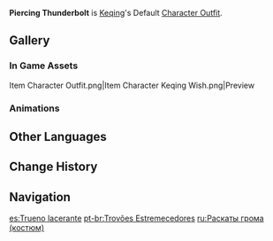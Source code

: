 {{Outfit Infobox
|id           = 204200
|image        = <gallery>
Character Keqing Full Wish.png|Wish
Character Keqing Game.png|In Game
</gallery>
|character    = Keqing
|type         = Default
|description  = [[Keqing]]'s outfit. A formidable-looking dress made using luxurious materials.
|obtain       = Unlocked upon obtaining character
}}
'''Piercing Thunderbolt''' is [[Keqing]]'s Default [[Character Outfit]].

==Gallery==
===In Game Assets===
<gallery hideaddbutton="true" captionalign="center">
Item Character Outfit.png|Item
Character Keqing Wish.png|Preview
</gallery>

===Animations===
{{Preview
|size=180px
|file1=Idle Keqing 1
|file2=Idle Keqing 2
|file3=Talent Menu Keqing
|file4=Weapon Menu Keqing
}}

==Other Languages==
{{Other Languages
|en      = Piercing Thunderbolt
|zhs     = 雷雳寰宇
|zhs_rm  = Léi lì huányǔ
|zht     = 雷靂寰宇
|zht_rm  = Léi lì huányǔ
|zh_tl   = <!--Thunderbolt, Universe-->
|ja      = 天に轟く雷霆
|ja_rm   = Ten ni Todoroku Raitei
|ja_tl   = Thunder Roaring in the Sky
|ko      = 울려퍼지는 뇌음
|ko_rm   = Ulryeopeojineun Noeeum
|ko_tl   = Resonating Thunder
|es      = Trueno lacerante
|es_tl   = 
|fr      = Éclair perçant
|fr_tl   = Piercing Thunderbolt
|ru      = Раскаты грома
|ru_tl   = Thunderclaps
|th      = สายฟ้าในห้วงจักรวาล
|th_rm   = Saifa nai huang chakrawan
|th_tl   = Lightning Amidst the Vast Universe
|vi      = Vùng Trời Sấm Sét
|vi_tl   = Thundery Sky
|de      = Schriller Blitz
|de_tl   = Shrill Lightning
|id      = Piercing Thunderbolt
|pt      = Trovões Estremecedores
|pt_tl   = Shuddering Thunders
}}

==Change History==
{{Change History|1.0}}

==Navigation==
{{Dressing Room Navbox|type=outfit}}

[[es:Trueno lacerante]]
[[pt-br:Trovões Estremecedores]]
[[ru:Раскаты грома (костюм)]]